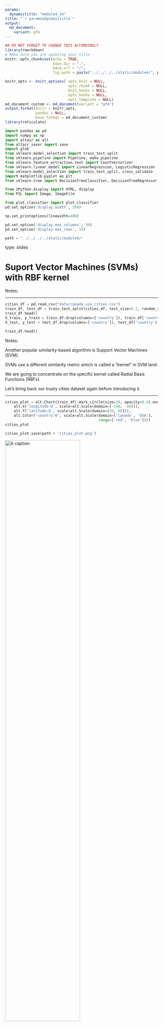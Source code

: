 ```yaml
---
params:
  dynamictitle: "module4_24"
title: "`r params$dynamictitle`"
output: 
  md_document:
    variant: gfm
---
```



```r
## DO NOT FORGET TO CHANGE THIS ACCORDINGLY 
library(rmarkdown)
# MAke sure you are updating your title 
knitr::opts_chunk$set(echo = TRUE,
                      base.dir = ".", 
                      base.url = "/",
                      fig.path = paste("../../../../static/module4/", params$dynamictitle,"/", sep = ""))

knitr_opts <- knitr_options( opts_knit = NULL,
                             opts_chunk = NULL,
                             knit_hooks = NULL,
                             opts_hooks = NULL,
                             opts_template = NULL)
md_document_custom <- md_document(variant = "gfm")
output_format(knitr = knitr_opts,
              pandoc = NULL,
              base_format = md_document_custom)
library(reticulate)

```


```python
import pandas as pd
import numpy as np
import altair as alt
from altair_saver import save
import glob
from sklearn.model_selection import train_test_split
from sklearn.pipeline import Pipeline, make_pipeline
from sklearn.feature_extraction.text import CountVectorizer
from sklearn.linear_model import LinearRegression, LogisticRegression
from sklearn.model_selection import train_test_split, cross_validate
import matplotlib.pyplot as plt
from sklearn.tree import DecisionTreeClassifier, DecisionTreeRegressor, export_graphviz

from IPython.display import HTML, display
from PIL import Image, ImageFile

from plot_classifier import plot_classifier
pd.set_option('display.width', 350)

np.set_printoptions(linewidth=400)

pd.set_option('display.max_columns', 50)
pd.set_option('display.max_rows', 15)

path = "../../../../static/module4/"
```


type: slides

# Suport Vector Machines (SVMs) with RBF kernel

Notes: <br>

---

```python
cities_df = pd.read_csv("data/canada_usa_cities.csv")
train_df, test_df = train_test_split(cities_df, test_size=0.2, random_state=123)
train_df.head()
X_train, y_train = train_df.drop(columns=['country']), train_df['country']
X_test, y_test = test_df.drop(columns=['country']), test_df['country']
```

```python
train_df.head()
```

Notes: 

Another popular similarity-based algorithm is Support Vector Machines (SVM).

SVMs use a different similarity metric which is called a "kernel" in SVM land. 

We are going to concentrate on the specific kernel called Radial Basis Functions (RBFs).

Let's bring back our trusty cities dataset again before introducing it. 


---


```python
cities_plot = alt.Chart(train_df).mark_circle(size=20, opacity=0.6).encode(
    alt.X('longitude:Q', scale=alt.Scale(domain=[-140, -40])),
    alt.Y('latitude:Q', scale=alt.Scale(domain=[20, 60])),
    alt.Color('country:N', scale=alt.Scale(domain=['Canada', 'USA'],
                                           range=['red', 'blue'])))
cities_plot
```

```python
cities_plot.save(path + 'cities_plot.png')
```

<img src="/module4/cities_plot.png" alt="A caption" width="70%" />



Notes: 

---

```python
from sklearn.svm import SVC
```


```python
svm = SVC(gamma=0.01)
svm.fit(X_train, y_train)
scores = cross_validate(svm, X_train, y_train, return_train_score=True)
pd.DataFrame(scores)
```
```python
svm_cv_score = scores['test_score'].mean()
svm_cv_score
```


Notes: 

We must first import the necessary library and then we can get to model building in the same fashion as we did before.  

Here we are importing the `SVC` tool from the `sklearn.svm` library. 

For now, just ignore gamma input argument in `SVC()` we will get to that soon. 


---

```python
cities_df = pd.read_csv("data/canada_usa_cities.csv")
train_df, test_df = train_test_split(cities_df, test_size=0.2, random_state=123)
X_train, y_train = train_df.drop(columns=['country']), train_df['country']
X_test, y_test = test_df.drop(columns=['country']), test_df['country']
```


```python
from sklearn.neighbors import KNeighborsClassifier
knn = KNeighborsClassifier()
knn.fit(X_train, y_train);
scores = cross_validate(knn, X_train, y_train, return_train_score=True)
pd.DataFrame(scores)
```


```python
plt.figure(figsize=(16, 8))
plt.subplot(1, 2, 1)
plt.title("SVC")
plot_classifier(X_train, y_train, svm, ax=plt.gca())
plt.subplot(1, 2, 2)
plt.title("KNN with k = 5")
plot_classifier(X_train, y_train, knn, ax=plt.gca())
```


Notes: 

if we plot the decision boundaries of the SVM model and compare it to K-Nearest Neighbours we can see some similarities. 

You can think of SVM with RBF kernel as "smooth KNN". 

---

### SVMs

```python
knn = KNeighborsClassifier(n_neighbors=5)
knn.fit(X_train, y_train);
scores = cross_validate(knn, X_train, y_train, return_train_score=True)
pd.DataFrame(scores)
```

```python
knn_cv_score = scores['test_score'].mean().round(3)
knn_cv_score
```

```python
svm_cv_score.round(3)
```

Notes: 

Superficially, SVMs are more like weighted 𝑘-NNs.

A test example is a positive if on average it looks more like positive examples than the negative examples. 

The primary difference between 𝑘 -NNs and SVMs is that 
  - Unlike 𝑘 -NNs, SVMs only remember the key examples (support vectors). So it's more efficient than 𝑘 -NN. 
  
If we compare the scores from the 𝑘-NN model using `n_neighbors=5` and the scores from the SVM model we get similar results. 

---

## SVM Regressor 


```python
from sklearn.svm import SVR
```



Notes:

It should come to no surprise that we can also use SVM models for regression problems as well.

We need to make sure to import SVR from the svm sklearn library. 


---

<br>
<br>

### Hyperparameters of SVM are:

    - `gamma`
    - `C`
    


Notes: 

We are not going to go into detail about the meaning behind these parameters but you should be able to explain how they effect training and testing scores (The fundamental trade-off). 

If you wish to learn more on these you can reference <a href="https://scikit-learn.org/stable/auto_examples/svm/plot_rbf_parameters.html" target="_blank">Scikit-learn`'s explanation of RBF SVM parameters</a>.



---

### Relation of gamma and the fundamental trade-off

`gamma` controls the complexity of a model, just like other hyperparameters we've seen.

- As  gamma  ↑, complexity  ↑
- As  gamma  ↓, complexity ↓

<br>
<br>
<br>

```python
plt.figure(figsize=(16, 4))
for i in range(4):
    plt.subplot(1, 4, i + 1)
    gamma = 10.0 ** (i - 3)
    rbf_svm = SVC(gamma=gamma)
    rbf_svm.fit(X_train, y_train)
    plt.title("gamma = %s" % gamma);
    plot_classifier(X_train, y_train, rbf_svm, ax=plt.gca(), show_data=False)
```


Notes: 

---

### Relation of C and the fundamental trade-off

C also affects the fundamental tradeoff.

- As  C  ↑, complexity  ↑
- As  C  ↓, complexity ↓

<br>
<br>
<br>

```python
plt.figure(figsize=(16, 4))
for i in range(4):
    plt.subplot(1, 4, i + 1)
    C = 10.0 ** (i - 1)
    rbf_svm = SVC(C=C, gamma=0.01)
    rbf_svm.fit(X_train, y_train)
    plt.title("C = %s" % C);
    plot_classifier(X_train, y_train, rbf_svm, ax=plt.gca(), show_data=False)
    
```


Notes: 

Best validation scores requires a hyperparameter search between both of these to balance the fundamental tradeoff.

We will learn how to search over multiple hyperparameters at a time in the next module. 

---

# Let’s apply what we learned!

Notes: <br>